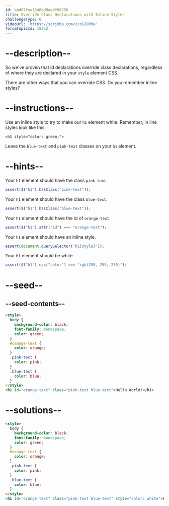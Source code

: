 ```yaml
---
id: bad87fee1348bd9aedf06756
title: Override Class Declarations with Inline Styles
challengeType: 0
videoUrl: 'https://scrimba.com/c/cGJDRha'
forumTopicId: 18252
---
```


# --description--

So we've proven that id declarations override class declarations, regardless of where they are declared in your `style` element CSS.

There are other ways that you can override CSS. Do you remember inline styles?

# --instructions--

Use an inline style to try to make our `h1` element white. Remember, in line styles look like this:

`<h1 style="color: green;">`

Leave the `blue-text` and `pink-text` classes on your `h1` element.

# --hints--

Your `h1` element should have the class `pink-text`.

```js
assert($("h1").hasClass("pink-text"));
```

Your `h1` element should have the class `blue-text`.

```js
assert($("h1").hasClass("blue-text"));
```

Your `h1` element should have the id of `orange-text`.

```js
assert($("h1").attr("id") === "orange-text");
```

Your `h1` element should have an inline style.

```js
assert(document.querySelector('h1[style]'));
```

Your `h1` element should be white.

```js
assert($("h1").css("color") === "rgb(255, 255, 255)");
```

# --seed--

## --seed-contents--

```html
<style>
  body {
    background-color: black;
    font-family: monospace;
    color: green;
  }
  #orange-text {
    color: orange;
  }
  .pink-text {
    color: pink;
  }
  .blue-text {
    color: blue;
  }
</style>
<h1 id="orange-text" class="pink-text blue-text">Hello World!</h1>
```

# --solutions--

```html
<style>
  body {
    background-color: black;
    font-family: monospace;
    color: green;
  }
  #orange-text {
    color: orange;
  }
  .pink-text {
    color: pink;
  }
  .blue-text {
    color: blue;
  }
</style>
<h1 id="orange-text" class="pink-text blue-text" style="color: white">Hello World!</h1>
```
